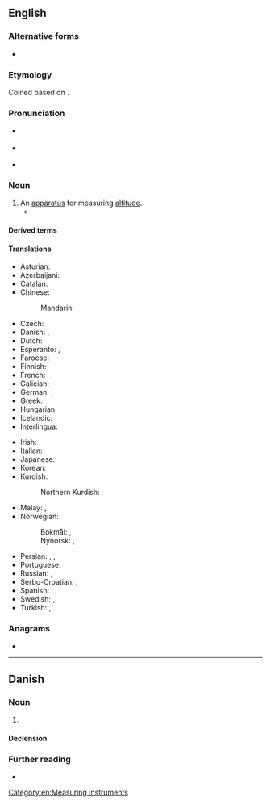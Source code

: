 {{also|Altimeter}}
==English==

===Alternative forms===
* {{l|en|altimetre}} {{qualifier|nonstandard}}

===Etymology===
Coined based on {{der|en|la|altus||high}} {{suffix|en||meter}}.

===Pronunciation===
* {{a|UK}} {{enPR|əltĭmētər}}
* {{a|US}} {{enPR|əltəmētər}}
* {{audio|en|LL-Q1860 (eng)-Vininn126-altimeter.wav|Audio (US)}}

===Noun===
{{en-noun}}

# An [[apparatus]] for measuring [[altitude]].
#* {{quote-book|en|year=2000|author=Paul E. Illman|title=The Pilot's Handbook of Aeronautical Knowledge|publisher=McGraw Hill Professional|page=128|pageurl=https://books.google.com/books?id=oawtij10NbgC&q=%22altimeter%22&dq=%22altimeter%22&hl=&cd=32&source=gbs_api|isbn=9780071386623|text=For that reason, if you do any mountain climbing, allow a generous margin of error of extra altitude—not only for possible '''altimeter''' error, but also for downdrafts that are particularly prevalent if high winds are encountered.}}

====Derived terms====
{{der2|en|altimetric
|altimetry
|absolute altimeter
|pressure altimeter|radio altimeter}}

====Translations====
{{trans-top|an apparatus for measuring altitude}}
* Asturian: {{t|ast|altímetru|m}}
* Azerbaijani: {{t|az|altimetr}}
* Catalan: {{t|ca|altímetre|m}}
* Chinese:
*: Mandarin: {{t|cmn|测高仪}}
* Czech: {{t|cs|výškoměr|m}}
* Danish: {{t+|da|højdemåler|c}}, {{t+|da|altimeter|n}}
* Dutch: {{t+|nl|hoogtemeter|m}}
* Esperanto: {{t|eo|altmezurilo}}, {{t|eo|altometro}}
* Faroese: {{t|fo|hæddarmátari|m}}
* Finnish: {{t+|fi|korkeusmittari}}
* French: {{t+|fr|altimètre|m}}
* Galician: {{t|gl|altímetro|m}}
* German: {{t+|de|Höhenmesser|m}}, {{t+|de|Altimeter|n}}
* Greek: {{t+|el|υψόμετρο|n}}
* Hungarian: {{t|hu|altiméter}}
* Icelandic: {{t+|is|hæðarmælir|m}}
* Interlingua: {{t|ia|altimetro}}
{{trans-mid}}
* Irish: {{t|ga|airdemhéadar|m}}
* Italian: {{t+|it|altimetro|m}}
* Japanese: {{t|ja|高度計|tr=kōdokei}}
* Korean: {{t+|ko|고도계|sc=Kore}}
* Kurdish:
*: Northern Kurdish: {{t+|kmr|bilindayîpîv}}
* Malay: {{t|ms|jangka tinggi}}, {{t|ms|altimeter}}
* Norwegian:
*: Bokmål: {{t|nb|høydemåler|m}}, {{t|nb|altimeter}}
*: Nynorsk: {{t|nn|høgdemålar|m}}, {{t|nn|altimeter}}
* Persian: {{t|fa|ارتفاع‌سنج|tr=ertefâ'sanj}}, {{t|fa|بلنداسنج|tr=bolandâsanj}}, {{t+|fa|فرازیاب|tr=farâzyâb}}
* Portuguese: {{t+|pt|altímetro|m}}
* Russian: {{t+|ru|альтиме́тр|m}}, {{t+|ru|высотоме́р|m}}
* Serbo-Croatian: {{t+|sh|vȉsinomjēr|m}}, {{t+|sh|àltimetar|m}}
* Spanish: {{t+|es|altímetro|m}}
* Swedish: {{t|sv|höjdmätare|c}}, {{t+|sv|altimeter|c}}
* Turkish: {{t+|tr|yükseklikölçer}}, {{t+|tr|altimetre}}
{{trans-bottom}}

===Anagrams===
* {{anagrams|en|a=aeeilmrtt|altimetre}}

[[Category:en:Measuring instruments]]

----

==Danish==

===Noun===
{{da-noun|et|sg-def-2=altimetret|altimetre}}

# {{l|en|altimeter}}
#: {{syn|da|højdemåler}}

====Declension====
{{da-decl|et|sg-def-2=altimetret|altimetre}}

===Further reading===
* {{R:Den Danske Ordbog}}

{{c|da|Measuring instruments}}
